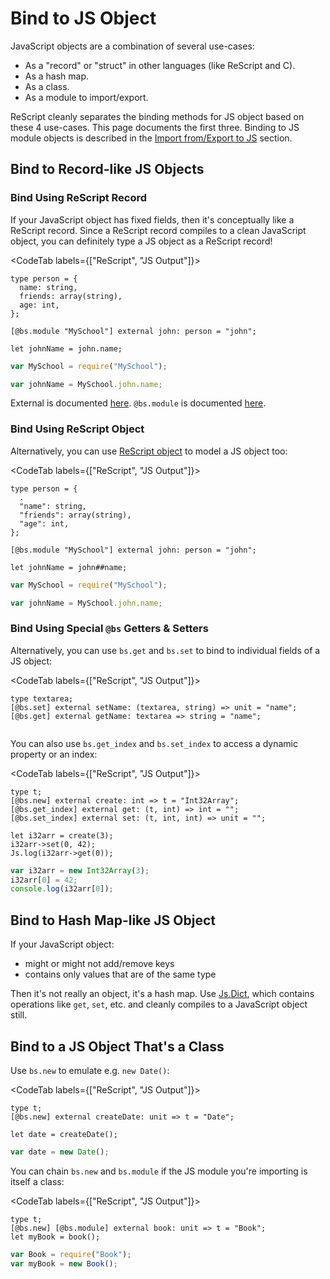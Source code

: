 # Bind to JS Object

JavaScript objects are a combination of several use-cases:

- As a "record" or "struct" in other languages (like ReScript and C).
- As a hash map.
- As a class.
- As a module to import/export.

ReScript cleanly separates the binding methods for JS object based on these 4 use-cases. This page documents the first three. Binding to JS module objects is described in the [Import from/Export to JS](import-from-export-to-js.md) section.

<!-- TODO: mention bs.scope here too? -->

## Bind to Record-like JS Objects

### Bind Using ReScript Record

If your JavaScript object has fixed fields, then it's conceptually like a ReScript record. Since a ReScript record compiles to a clean JavaScript object, you can definitely type a JS object as a ReScript record!

<CodeTab labels={["ReScript", "JS Output"]}>

```re
type person = {
  name: string,
  friends: array(string),
  age: int,
};

[@bs.module "MySchool"] external john: person = "john";

let johnName = john.name;
```
```js
var MySchool = require("MySchool");

var johnName = MySchool.john.name;
```

</CodeTab>

External is documented [here](external.md). `@bs.module` is documented [here](import-from-export-to-js.md).

### Bind Using ReScript Object

Alternatively, you can use [ReScript object](object.md) to model a JS object too:

<CodeTab labels={["ReScript", "JS Output"]}>

```re
type person = {
  .
  "name": string,
  "friends": array(string),
  "age": int,
};

[@bs.module "MySchool"] external john: person = "john";

let johnName = john##name;
```
```js
var MySchool = require("MySchool");

var johnName = MySchool.john.name;
```

</CodeTab>

### Bind Using Special `@bs` Getters & Setters

Alternatively, you can use `bs.get` and `bs.set` to bind to individual fields of a JS object:

<CodeTab labels={["ReScript", "JS Output"]}>

```re
type textarea;
[@bs.set] external setName: (textarea, string) => unit = "name";
[@bs.get] external getName: textarea => string = "name";
```
```js
```

</CodeTab>

You can also use `bs.get_index` and `bs.set_index` to access a dynamic property or an index:

<CodeTab labels={["ReScript", "JS Output"]}>

```re
type t;
[@bs.new] external create: int => t = "Int32Array";
[@bs.get_index] external get: (t, int) => int = "";
[@bs.set_index] external set: (t, int, int) => unit = "";

let i32arr = create(3);
i32arr->set(0, 42);
Js.log(i32arr->get(0));
```
```js
var i32arr = new Int32Array(3);
i32arr[0] = 42;
console.log(i32arr[0]);
```

</CodeTab>

## Bind to Hash Map-like JS Object

If your JavaScript object:

- might or might not add/remove keys
- contains only values that are of the same type

Then it's not really an object, it's a hash map. Use [Js.Dict](/apis/latest/js/dict), which contains operations like `get`, `set`, etc. and cleanly compiles to a JavaScript object still.

## Bind to a JS Object That's a Class

Use `bs.new` to emulate e.g. `new Date()`:

<CodeTab labels={["ReScript", "JS Output"]}>

```re
type t;
[@bs.new] external createDate: unit => t = "Date";

let date = createDate();
```
```js
var date = new Date();
```

</CodeTab>

You can chain `bs.new` and `bs.module` if the JS module you're importing is itself a class:

<CodeTab labels={["ReScript", "JS Output"]}>

```re
type t;
[@bs.new] [@bs.module] external book: unit => t = "Book";
let myBook = book();
```
```js
var Book = require("Book");
var myBook = new Book();
```

</CodeTab>
